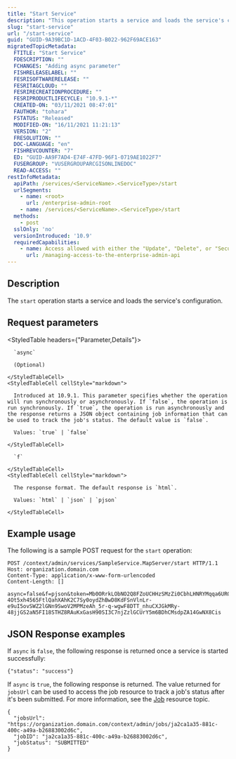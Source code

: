 ```yaml
---
title: "Start Service"
description: "This operation starts a service and loads the service's configuration."
slug: "start-service"
url: "/start-service"
guid: "GUID-9A39BC1D-1ACD-4F03-B022-962F69ACE163"
migratedTopicMetadata:
  FTITLE: "Start Service"
  FDESCRIPTION: ""
  FCHANGES: "Adding async parameter"
  FISHRELEASELABEL: ""
  FESRISOFTWARERELEASE: ""
  FESRITAGCLOUD: ""
  FESRIRECREATIONPROCEDURE: ""
  FESRIPRODUCTLIFECYCLE: "10.9.1-*"
  CREATED-ON: "03/11/2021 08:47:01"
  FAUTHOR: "tohara"
  FSTATUS: "Released"
  MODIFIED-ON: "16/11/2021 11:21:13"
  VERSION: "2"
  FRESOLUTION: ""
  DOC-LANGUAGE: "en"
  FISHREVCOUNTER: "7"
  ED: "GUID-AA9F7AD4-E74F-47FD-96F1-0719AE1022F7"
  FUSERGROUP: "VUSERGROUPARCGISONLINEDOC"
  READ-ACCESS: ""
restInfoMetadata:
  apiPath: /services/<ServiceName>.<ServiceType>/start
  urlSegments:
    - name: <root>
      url: /enterprise-admin-root
    - name: /services/<ServiceName>.<ServiceType>/start
  methods:
    - post
  sslOnly: 'no'
  versionIntroduced: '10.9'
  requiredCapabilities:
    - name: Access allowed with either the "Update", "Delete", or "Security and infrastructure" privileges, or the Publisher role
      url: /managing-access-to-the-enterprise-admin-api
---
```


## Description

The `start` operation starts a service and loads the service's configuration.


## Request parameters

<StyledTable headers={"Parameter,Details"}>
  <StyledTableRow>
    <StyledTableCell cellStyle="markdown">

      `async` 

      (Optional)

    </StyledTableCell>
    <StyledTableCell cellStyle="markdown">

      Introduced at 10.9.1. This parameter specifies whether the operation will run synchronously or asynchronously. If `false`, the operation is run synchronously. If `true`, the operation is run asynchronously and the response returns a JSON object containing job information that can be used to track the job's status. The default value is `false`.

      Values: `true` | `false`

    </StyledTableCell>
  </StyledTableRow>
  <StyledTableRow>
    <StyledTableCell cellStyle="markdown">

      `f` 

    </StyledTableCell>
    <StyledTableCell cellStyle="markdown">

      The response format. The default response is `html`.

      Values: `html` | `json` | `pjson`

    </StyledTableCell>
  </StyledTableRow>
</StyledTable>


## Example usage

The following is a sample POST request for the `start` operation:

```other
POST /context/admin/services/SampleService.MapServer/start HTTP/1.1
Host: organization.domain.com
Content-Type: application/x-www-form-urlencoded
Content-Length: []

async=false&f=pjson&token=Mb0ORrkLObNO2Q8FZoUCHHzSMzZi0CbhLHNRYMqqa6URG_ojQJF3rNsJAfRB23MyCrLwSmuaHPUo4AEIrUuoH1-4Ot5xh4565FtlQahXAhK2C7Sy0oydZhBwD8KdFSnVlnLr-e9uI5ovSWZ2lGNn9SwoV2MPMzeAh_5r-q-wgwF8DTT_nhuCXJGkMRy-48jjGS2aN5FI18STHZ8RAuKxGasH90SI3C7njZzlGCUrY5m6BDhCMsdpZA14GwNX8Cis

```

## JSON Response examples

If `async` is `false`, the following response is returned once a service is started successfully:

```other
{"status": "success"}
```

If `async` is `true`, the following response is returned. The value returned for `jobsUrl` can be used to access the job resource to track a job's status after it's been submitted. For more information, see the [Job](/job) resource topic.

```other
{
  "jobsUrl": "https://organization.domain.com/context/admin/jobs/ja2ca1a35-881c-400c-a49a-b26883002d6c",
  "jobID": "ja2ca1a35-881c-400c-a49a-b26883002d6c",
  "jobStatus": "SUBMITTED"
}
```